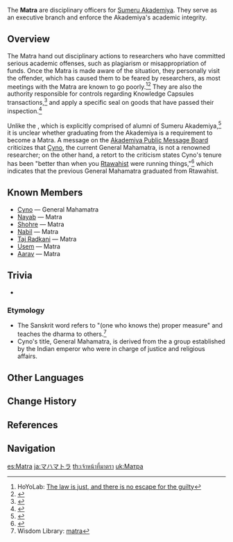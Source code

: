 {{Faction Infobox
|image        = 
|leader       = Sumeru Akademiya Sages<br>[[Cyno]] <small>(General Mahamatra)</small>
|base         = [[The Akademiya]]
|region       = Sumeru
}}
The '''Matra''' are disciplinary officers for [[Sumeru Akademiya]]. They serve as an executive branch and enforce the Akademiya's academic integrity.

==Overview==
The Matra hand out disciplinary actions to researchers who have committed serious academic offenses, such as plagiarism or misappropriation of funds. Once the Matra is made aware of the situation, they personally visit the offender, which has caused them to be feared by researchers, as most meetings with the Matra are known to go poorly.<ref>HoYoLab: [https://www.hoyolab.com/article/7118146 The law is just, and there is no escape for the guilty]</ref><ref>{{Ref/VO|Tighnari|About Cyno}}</ref> They are also the authority responsible for controls regarding Knowledge Capsules transactions,<ref>{{Ref/BB|Caravan Ribat Bulletin Board|Making a Fortune}}</ref> and apply a specific seal on goods that have passed their inspection.<ref>{{Ref/Quest|Chain of Interests}}</ref>

Unlike the {{Not a Typo|Mahamata}}, which is explicitly comprised of alumni of Sumeru Akademiya,<ref>{{Ref/BB|Akademiya Public Message Board|The Current Akademiya}}</ref> it is unclear whether graduating from the Akademiya is a requirement to become a Matra. A message on the [[Akademiya Public Message Board]] criticizes that [[Cyno]], the current General Mahamatra, is not a renowned researcher; on the other hand, a retort to the criticism states Cyno's tenure has been "better than when you [[Rtawahist]] were running things,"<ref>{{Ref/BB|Akademiya Public Message Board|About the General Mahamatra}}</ref> which indicates that the previous General Mahamatra graduated from Rtawahist.

==Known Members==
* [[Cyno]] &mdash; General Mahamatra
* [[Nayab]] &mdash; Matra
* [[Shohre]] &mdash; Matra
* [[Nabil]] &mdash; Matra
* [[Taj Radkani]] &mdash; Matra
* [[Usem]] &mdash; Matra
*[[Aarav]] &mdash; Matra

==Trivia==
* {{Furnishing Mentions|name=The Matra|are=1}}

===Etymology===
* The Sanskrit word {{lang|Matra|sa=मात्र}} refers to "(one who knows the) proper measure" and teaches the dharma to others.<ref>Wisdom Library: [https://www.wisdomlib.org/definition/matra matra]</ref>
* Cyno's title, General Mahamatra, is derived from the {{lang|{{w|Mahamatra}}|sa=महामात्र|ta_tl=Officer of High Rank,}} a group established by the Indian emperor {{w|Ashoka}} who were in charge of justice and religious affairs.

==Other Languages==
{{Other Languages
|default_hidden = 1
|en      = Matra
|zhs     = 风纪官
|zhs_rm  = Fēngjì-guān
|zht     = 風紀官
|zht_rm  = Fēngjì-guān
|ja      = マハマトラ
|ja_rm   = Mahamatora
|ko      = 풍기<->관
|es      = Matra
|fr      = Matra
|ru      = Матра
|th      = เจ้าหน้าที่มาตรา
|th_rm   = Jahw hna-tee matra
|vi      = Matra
|de      = Matra
|id      = Matra
|pt      = Matra
|tr      = Matra
|it      = Matra
}}

==Change History==
{{Change History|introduced=3.0}}

==References==
{{Reflist}}

==Navigation==
{{Faction Navbox}}

[[es:Matra]]
[[ja:マハマトラ]]
[[th:เจ้าหน้าที่มาตรา]]
[[uk:Матра]]